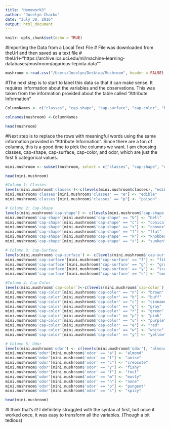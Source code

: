 ```yaml
---
title: "Homework3"
author: "Jocelyn Chacko"
date: "July 30, 2016"
output: html_document
---
```


```r
knitr::opts_chunk$set(echo = TRUE)
```
#Importing the Data from a Local Text File 
# File was downloaded from theUrl and then saved as a text file
# theUrl<-"https://archive.ics.uci.edu/ml/machine-learning-databases/mushroom/agaricus-lepiota.data"" 

```r
mushroom <-read.csv("/Users/Jocelyn/Desktop/Mushroom", header = FALSE)
```
#The next step is to start to label this data so that it can make sense. It requires information about the variables and the observations. This was taken from the information provided about the table called "Attribute Information"

```r
ColumnNames <- c("classes", "cap-shape", "cap-surface", "cap-color", "bruises", "odor", "gill-attachment", "gill-spacing", "gill-size", "gill-color", "stalk-shape", "stalk-root", "stalk-surface-above-ring", "stalk-surface-below-ring", "stalk-color-above-ring", "stalk-color-below-ring", "veil-type", "veil-color", "ring-number", "ring-type", "spore-print-color", "population", "habitat")

colnames(mushroom) <-ColumnNames

head(mushroom)
```
#Next step is to replace the rows with meaningful words using the same information provided in "Attribute Information". Since there are a ton of columns, this is a good time to pick the columns we want. I am choosing classes, cap-shape, cap-surface, cap-color, and odor, which are just the first 5 categorical values. 
```r
mini.mushroom <- subset(mushroom, select = c("classes", "cap-shape", "cap-surface", "cap-color", "odor"))

head(mini.mushroom)

#Column 1: Classes 
levels(mini.mushroom$'classes')<-c(levels(mini.mushroom$classes), "edible", "poison")
mini.mushroom$'classes'[mini.mushroom$'classes' == "e"] <- "edible"
mini.mushroom$'classes'[mini.mushroom$'classes' == "p"] <- "poison"

# Column 2: Cap-Shape 
levels(mini.mushroom$'cap-shape') <- c(levels(mini.mushroom$'cap-shape'), "bell", "conical", "convex", "flat", "knobbed", "sunken")
mini.mushroom$'cap-shape'[mini.mushroom$'cap-shape' == "b"] <- "bell"
mini.mushroom$'cap-shape'[mini.mushroom$'cap-shape' == "c"] <- "conical"
mini.mushroom$'cap-shape'[mini.mushroom$'cap-shape' == "x"] <- "convex"
mini.mushroom$'cap-shape'[mini.mushroom$'cap-shape' == "f"] <- "flat"
mini.mushroom$'cap-shape'[mini.mushroom$'cap-shape' == "k"] <- "knobbed"
mini.mushroom$'cap-shape'[mini.mushroom$'cap-shape' == "s"] <- "sunken"

# Column 3: Cap-Surface
levels(mini.mushroom$'cap-surface') <- c(levels(mini.mushroom$'cap-surface'), "fibrous", "grooves", "scaly", "smooth")
mini.mushroom$'cap-surface'[mini.mushroom$'cap-surface' == "f"] <- "fibrous"
mini.mushroom$'cap-surface'[mini.mushroom$'cap-surface' == "g"] <- "grooves"
mini.mushroom$'cap-surface'[mini.mushroom$'cap-surface' == "y"] <- "scaly"
mini.mushroom$'cap-surface'[mini.mushroom$'cap-surface' == "s"] <- "smooth"

#Column 4: Cap-Color
levels(mini.mushroom$`cap-color`)<-c(levels(mini.mushroom$`cap-color`),"brown","buff","cinnamon","gray","green","pink","purple","red","white","yellow")
mini.mushroom$'cap-color'[mini.mushroom$'cap-color' == "n"] <- "brown"
mini.mushroom$'cap-color'[mini.mushroom$'cap-color' == "b"] <- "buff"
mini.mushroom$'cap-color'[mini.mushroom$'cap-color' == "c"] <- "cinnamon"
mini.mushroom$'cap-color'[mini.mushroom$'cap-color' == "g"] <- "gray"
mini.mushroom$'cap-color'[mini.mushroom$'cap-color' == "r"] <- "green"
mini.mushroom$'cap-color'[mini.mushroom$'cap-color' == "p"] <- "pink"
mini.mushroom$'cap-color'[mini.mushroom$'cap-color' == "u"] <- "purple"
mini.mushroom$'cap-color'[mini.mushroom$'cap-color' == "e"] <- "red"
mini.mushroom$'cap-color'[mini.mushroom$'cap-color' == "w"] <- "white"
mini.mushroom$'cap-color'[mini.mushroom$'cap-color' == "y"] <- "yellow"

# Column 5: Odor
levels(mini.mushroom$'odor') <- c(levels(mini.mushroom$'odor'), "almond", "anise", "creosote", "fishy", "foul", "musty", "none", "pungent", "spicy")
mini.mushroom$'odor'[mini.mushroom$'odor' == "a"] <- "almond"
mini.mushroom$'odor'[mini.mushroom$'odor' == "l"] <- "anise"
mini.mushroom$'odor'[mini.mushroom$'odor' == "c"] <- "creosote"
mini.mushroom$'odor'[mini.mushroom$'odor' == "y"] <- "fishy"
mini.mushroom$'odor'[mini.mushroom$'odor' == "f"] <- "foul"
mini.mushroom$'odor'[mini.mushroom$'odor' == "m"] <- "musty"
mini.mushroom$'odor'[mini.mushroom$'odor' == "n"] <- "none"
mini.mushroom$'odor'[mini.mushroom$'odor' == "p"] <- "pungent"
mini.mushroom$'odor'[mini.mushroom$'odor' == "s"] <- "spicy"

head(mini.mushroom)
```
#I think that's it! I definitely struggled with the syntax at first, but once it worked once, it was easy to transform all the variables. (Though a bit tedious)